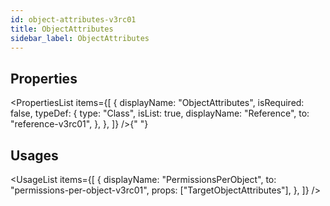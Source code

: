 ```yaml
---
id: object-attributes-v3rc01
title: ObjectAttributes
sidebar_label: ObjectAttributes
---
```



## Properties

<PropertiesList
  items={[
    {
      displayName: "ObjectAttributes",
      isRequired: false,
      typeDef: {
        type: "Class",
        isList: true,
        displayName: "Reference",
        to: "reference-v3rc01",
      },
    },
  ]}
/>{" "}


## Usages

<UsageList
  items={[
    {
      displayName: "PermissionsPerObject",
      to: "permissions-per-object-v3rc01",
      props: ["TargetObjectAttributes"],
    },
  ]}
/>
